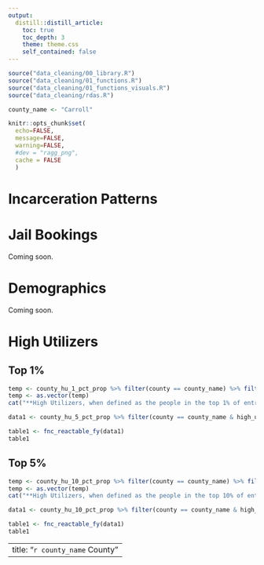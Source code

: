 ```yaml
---
output: 
  distill::distill_article:
    toc: true
    toc_depth: 3
    theme: theme.css
    self_contained: false
---
```


```r
source("data_cleaning/00_library.R")
source("data_cleaning/01_functions.R")
source("data_cleaning/01_functions_visuals.R")
source("data_cleaning/rdas.R")

county_name <- "Carroll"
```

```r
knitr::opts_chunk$set(
  echo=FALSE, 
  message=FALSE, 
  warning=FALSE,
  #dev = "ragg_png",
  cache = FALSE
  )
```

# Incarceration Patterns

# Jail Bookings

Coming soon.

# Demographics

Coming soon.


# High Utilizers

## Top 1%

```r
temp <- county_hu_1_pct_prop %>% filter(county == county_name) %>% filter(high_utilizer_1_pct == "Yes") %>% select(freq) 
temp <- as.vector(temp)
cat("**High Utilizers, when defined as the people in the top 1% of entrances, accounted for ", round(temp$freq*100, 1), "% of all entrances between FY2019 and FY2021", ".**\n\n", sep = "")
```

```r
data1 <- county_hu_5_pct_prop %>% filter(county == county_name & high_utilizer_5_pct != "Total") %>% ungroup() %>% select(-county) %>% droplevels() 

table1 <- fnc_reactable_fy(data1)
table1
```
## Top 5%

```r
temp <- county_hu_10_pct_prop %>% filter(county == county_name) %>% filter(high_utilizer_10_pct == "Yes") %>% select(freq) 
temp <- as.vector(temp)
cat("**High Utilizers, when defined as the people in the top 10% of entrances, accounted for ", round(temp$freq*100, 1), "% of all entrances between FY2019 and FY2021", ".**\n\n", sep = "")
```

```r
data1 <- county_hu_10_pct_prop %>% filter(county == county_name & high_utilizer_10_pct != "Total") %>% ungroup() %>% select(-county) %>% droplevels() 

table1 <- fnc_reactable_fy(data1)
table1
```

---
title: "`r county_name` County"
---
